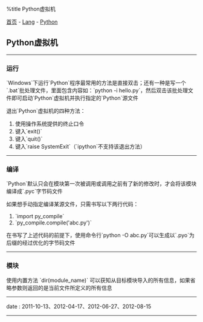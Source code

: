 %title Python虚拟机

[[../../../index|首页]] - [[../index|Lang]] - [[index|Python]]
==Python虚拟机==
----
===运行===

`Windows`下运行`Python`程序最常用的方法是直接双击；还有一种是写一个`.bat`批处理文件，里面包含内容如：`python -i hello.py`，然后双击该批处理文件即可启动`Python`虚拟机并执行指定的`Python`源文件

退出`Python`虚拟机的四种方法：

# 使用操作系统提供的终止口令
# 键入`exit()`
# 键入`quit()`
# 键入`raise SystemExit`（`ipython`不支持该退出方法）
----
===编译===

`Python`默认只会在模块第一次被调用或调用之前有了新的修改时，才会将该模块编译成`.pyc`字节码文件

如果想手动指定编译某源文件，只需书写以下两行代码：

# `import py_compile`
# `py_compile.compile('abc.py')`

在书写了上述代码的前提下，使用命令行`python -O abc.py`可以生成以`.pyo`为后缀的经过优化的字节码文件
----
===模块===

使用内置方法 `dir(module_name)` 可以获知从目标模块导入的所有信息，如果省略参数则返回的是当前文件所定义的所有信息
----
<red>date</red> : 2011-10-13、2012-04-17、2012-06-27、2012-08-15
----
